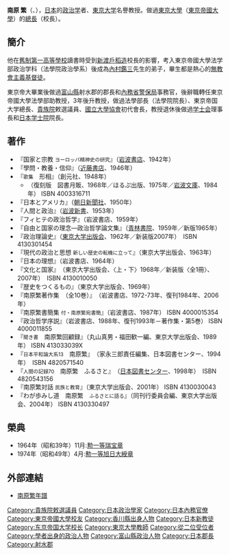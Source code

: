 {{Infobox officeholder
|name              = 南原 繁
|image             = 
|image_size         = 200px
|caption           =
|office       = {{JPN}}第16任[[日本学士院|日本学士院]]院長
|term_start  = 1970年11月
|term_end     = 1974年5月
|1blankname    = {{nowrap|[[文部大臣_(日本)|文部大臣]]}}
|1namedata     = [[坂田道太|坂田道太]]<br/>{{link-ja|高見三郎|高見三郎}}<br/>{{link-ja|稻葉修|稲葉修}}<br/>{{link-ja|奥野誠亮|奥野誠亮}}
|predecessor  = {{link-ja|柴田雄次|柴田雄次}}
|successor    = [[和達清夫|和達清夫]]
| office2 = {{EOJ}}[[貴族院議員|貴族院議員]]
| term_start2 = 1946年3月22日
| term_end2 = 1947年5月
| predecessor2 = 
|successor2  = 
|constituency2= 敕選議員
|office3     =[[富山縣|富山縣]][[射水郡|射水郡]]郡長
|term_start3  = 1917年3月
|term_end3   = 1919年1月
|predecessor3 =
|successor3  =
|birth_date        = {{Birth date|1889|9|5}}
|birth_place       = {{JPN}}[[香川縣|香川縣]][[大川郡|大川郡]]南野村<br>（現[[東香川市|東香川市]]）
|death_date        = {{Death date and age|1974|5|19|1889|9|5}}
|death_place   = 
|nationality       = {{JPN}}
|occupation             = [[政治學家|政治學家]]
|known_for         = 
|religion=[[無教會主義|無教會主義]][[基督教|基督教]]
| alma_mater = [[東京帝国大学|東京帝国大学]]法学部政治学科
|spouse=
|children={{link-ja|南原實|南原實}}（長子）<br>冰上待子（長女）<br>南原晃（次子）
|relatives={{link-ja|冰上英廣|氷上英廣}}（女婿）
|awards            =勳一等[[瑞宝章|瑞宝章]]（1964年）<br>勳一等[[旭日大綬章|旭日大綬章]]（1974年）
|module={{Infobox scientist
|embed=yes
|fields=[[政治学|政治学]]
| workplaces=  [[東京帝国大学|東京帝国大学]]
| influenced= [[丸山真男|丸山真男]]、{{link-ja|福田歡一|福田歓一}}
}}
}}
'''南原 繁'''（{{lang|ja|なんばら しげる}}、{{bd|1889年|9月5日|1974年|5月19日|Nanbara Shigeru}}），[[日本|日本]]的[[政治学|政治学]]者、[[東京大学|東京大学]]名譽教授。做過[[東京大學|東京大學]]（[[東京帝國大學|東京帝國大學]]）的[[總長|總長]]（校長）。

==簡介==
他在[[舊制第一高等學校|舊制第一高等學校]]讀書時受到[[新渡戶稻造|新渡戶稻造]]校長的影響，考入東京帝國大學法学部政治学科（法學院政治學系）後成為[[內村鑑三|內村鑑三]]先生的弟子，畢生都是熱心的[[無教會主義|無教會主義]][[基督徒|基督徒]]。

東京帝大畢業後做過[[富山縣|富山縣]]射水郡的郡長和[[內務省|內務省]][[警保局|警保局]]事務官，後辭職轉任東京帝國大學法學部助教授，3年後升教授，做過法學部長（法學院院長）、東京帝国大学總長、[[貴族院|貴族院]]敕選議員、[[國立大學協會|國立大學協會]]初代會長，教授退休後做過[[学士会|学士会]]理事長和[[日本学士院|日本学士院]]院長。

== 著作 ==
* 『国家と宗教 <small>ヨーロッパ精神史の研究</small>』（[[岩波書店|岩波書店]]、1942年）
* 『學問・教養・信仰』（[[近藤書店|近藤書店]]、1946年）　
* 『<small>歌集</small>　形相』（創元社、1948年）
**（復刻版　図書月販、1968年／ほるぷ出版、1975年／[[岩波文庫|岩波文庫]]、1984年） ISBN 4003316711
* 『日本とアメリカ』（[[朝日新聞社|朝日新聞社]]、1950年）
* 『人間と政治』（[[岩波新書|岩波新書]]、1953年）
* 『フィヒテの政治哲学』（岩波書店、1959年）
* 『自由と国家の理念―政治哲学論文集』（[[青林書院|青林書院]]、1959年／新版1965年）
* 『政治理論史』（[[東京大学出版会|東京大学出版会]]、1962年／新装版2007年）　ISBN 4130301454
* 『現代の政治と思想 <small>新しい歴史の転機に立って</small>』（東京大学出版会、1963年）
* 『日本の理想』（岩波書店、1964年）
* 『文化と国家』　（東京大学出版会、〈上・下〉1968年／新装版〈全1冊〉、2007年）　ISBN 4130010050
* 『歴史をつくるもの』（東京大学出版会、1969年）
* 『南原繁著作集　（全10巻）』　（岩波書店、1972-73年、復刊1984年、2006年）
* 『南原繁書簡集 <small>付・南原繁宛書簡</small>』（岩波書店、1987年） ISBN 4000015354
* 『政治哲学序説』（岩波書店、1988年、復刊1993年－著作集・第5巻） ISBN 4000011855
* 『<small>聞き書</small>　南原繁回顧録』（丸山真男・福田歓一編、東京大学出版会、1989年） ISBN 413033039X
* 『<small>日本平和論大系13</small>　南原繁』　（家永三郎責任編集、日本図書センター、1994年）　ISBN 4820571540　
* 『<small>人間の記録70</small>　南原繁　ふるさと』　（[[日本図書センター|日本図書センター]]、1998年）　ISBN 4820543156 
* 『南原繁対話 <small>民族と教育</small>』（東京大学出版会、2001年） ISBN 4130030043
* 『わが歩みし道　南原繁　<small>ふるさとに語る</small>』（同刊行委員会編、東京大学出版会、2004年） ISBN 4130330497　

== 榮典 ==
* 1964年（昭和39年）11月:[[勲一等瑞宝章|勲一等瑞宝章]]
* 1974年（昭和49年）4月:[[勲一等旭日大綬章|勲一等旭日大綬章]]

==外部連結==
*[https://web.archive.org/web/20100111043525/http://www.kagawa-edu.jp/sankoh01/home/nan/nenpu.htm 南原繁年譜]

{{先代次代|[[日本学士院|日本学士院]]長|第16代：1970年 - 1974年|[[柴田雄次|柴田雄次]]|[[和達清夫|和達清夫]]}}
{{先代次代|[[学士会|学士会]]理事長|第4代：1964年 - 1974年|[[岩田宙造|岩田宙造]]|[[有沢広巳|有沢広巳]]}}

{{東京大學總長|第15代：1945年 - 1951年}}
{{国立大学協会会長|初代会長：1950年 - 1951年}}
{{日本学士院院长}}
{{学士会理事长}}
{{Authority control}}
{{DEFAULTSORT:Nanbara Shigeru}}
[[Category:貴族院敕選議員|Category:貴族院敕選議員]]
[[Category:日本政治學家|Category:日本政治學家]]
[[Category:日本內務官僚|Category:日本內務官僚]]
[[Category:東京帝國大學校友|Category:東京帝國大學校友]]
[[Category:香川縣出身人物|Category:香川縣出身人物]]
[[Category:日本新教徒|Category:日本新教徒]]
[[Category:东京帝国大学校长|Category:东京帝国大学校长]]
[[Category:東京大學教師|Category:東京大學教師]]
[[Category:從二位受位者|Category:從二位受位者]]
[[Category:學者出身的政治人物|Category:學者出身的政治人物]]
[[Category:富山縣政治人物|Category:富山縣政治人物]]
[[Category:日本郡長|Category:日本郡長]]
[[Category:射水郡|Category:射水郡]]